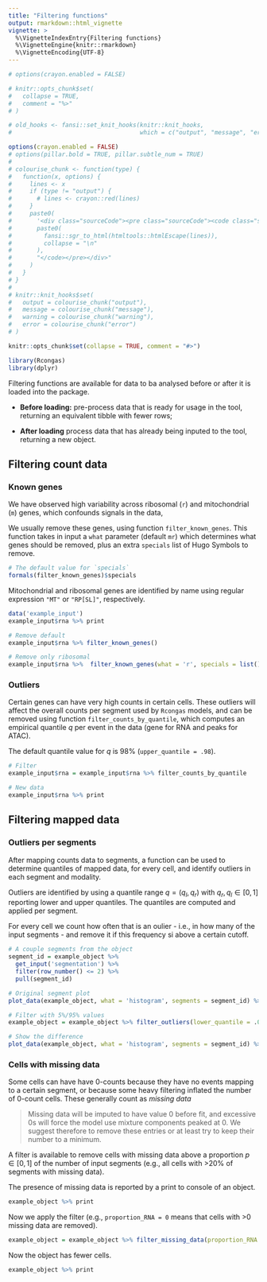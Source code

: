 ```yaml
---
title: "Filtering functions"
output: rmarkdown::html_vignette
vignette: >
  %\VignetteIndexEntry{Filtering functions}
  %\VignetteEngine{knitr::rmarkdown}
  %\VignetteEncoding{UTF-8}
---
```


```r
# options(crayon.enabled = FALSE)

# knitr::opts_chunk$set(
#   collapse = TRUE,
#   comment = "%>"
# )

# old_hooks <- fansi::set_knit_hooks(knitr::knit_hooks, 
#                                    which = c("output", "message", "error"))

options(crayon.enabled = FALSE)
# options(pillar.bold = TRUE, pillar.subtle_num = TRUE)
# 
# colourise_chunk <- function(type) {
#   function(x, options) {
#     lines <- x
#     if (type != "output") {
#       # lines <- crayon::red(lines)
#     }
#     paste0(
#       '<div class="sourceCode"><pre class="sourceCode"><code class="sourceCode">',
#       paste0(
#         fansi::sgr_to_html(htmltools::htmlEscape(lines)),
#         collapse = "\n"
#       ),
#       "</code></pre></div>"
#     )
#   }
# }
# 
# knitr::knit_hooks$set(
#   output = colourise_chunk("output"),
#   message = colourise_chunk("message"),
#   warning = colourise_chunk("warning"),
#   error = colourise_chunk("error")
# )

knitr::opts_chunk$set(collapse = TRUE, comment = "#>")
```

```r
library(Rcongas)
library(dplyr)
```


<!-- ```{r, eval=T} -->
<!-- data('example_object') -->
<!-- print(example_object) -->
<!-- ``` -->

Filtering functions are available for data to ba analysed before or after it is loaded into the package.

* **Before loading:** pre-process data that is ready for usage in the tool, returning an equivalent tibble with fewer rows;

* **After loading** process data that has already being inputed to the tool, returning a new \code{rcongasplus} object.

## Filtering count data

### Known genes

We have observed high variability across ribosomal (`r`) and mitochondrial (`m`) genes, which confounds signals in the data, 

We usually remove these genes, using function `filter_known_genes`. This function takes in input a `what` parameter (default `mr`) which
determines what genes should be removed, plus an extra `specials` list of Hugo Symbols to remove. 

```r
# The default value for `specials`
formals(filter_known_genes)$specials
```

Mitochondrial and ribosomal genes are identified by name using regular expression `"MT"` or `"RP[SL]"`, respectively.

```r
data('example_input')
example_input$rna %>% print

# Remove default 
example_input$rna %>% filter_known_genes()

# Remove only ribosomal 
example_input$rna %>%  filter_known_genes(what = 'r', specials = list())
```

### Outliers

Certain genes can have very high counts in certain cells. These outliers will affect the overall counts per segment used by `Rcongas` models, and can  be removed using function `filter_counts_by_quantile`, which computes an empirical quantile $q$ per event in the data (gene for RNA and peaks for ATAC).

The default quantile value for $q$ is 98% (`upper_quantile = .98`).

```r
# Filter
example_input$rna = example_input$rna %>% filter_counts_by_quantile

# New data
example_input$rna %>% print
```

## Filtering mapped data

### Outliers per segments

After mapping counts data to segments, a function
can be used to determine quantiles of mapped data, for every cell, and identify
outliers in each segment and modality. 

Outliers are identified by using a quantile range $q = (q_l, q_r)$ with 
$q_r,q_l\in [0,1]$ reporting lower and upper quantiles. The quantiles 
are computed and applied per segment. 

For every cell we count how often that is an oulier - i.e., in how many of the
input segments - and remove it if this frequency si above a certain cutoff.


```r
# A couple segments from the object
segment_id = example_object %>%
  get_input('segmentation') %>%
  filter(row_number() <= 2) %>%
  pull(segment_id)

# Original segment plot
plot_data(example_object, what = 'histogram', segments = segment_id) %>% print

# Filter with 5%/95% values
example_object = example_object %>% filter_outliers(lower_quantile = .05, .95)

# Show the difference
plot_data(example_object, what = 'histogram', segments = segment_id) %>% print
```


<!-- > If you used \code{action = 'remove'} The returned object will contain fewer entries; it should be checked for an excess of zeros after filtering. We show an example below -->

<!-- Compare 0-count cells before and after the filter -->

<!-- ```{r} -->
<!-- # RNA 0-counts difference -->
<!-- stat(example_object)$zero_counts_cells_RNA %>% print -->
<!-- stat(f_example_object)$zero_counts_cells_RNA %>% print  # capped -->
<!-- stat(f2_example_object)$zero_counts_cells_RNA %>% print # removed -->
<!-- ``` -->

<!-- ```{r} -->
<!-- # ATAC 0-counts difference -->
<!-- stat(example_object)$zero_counts_cells_ATAC %>% print -->
<!-- stat(f_example_object)$zero_counts_cells_ATAC %>% print  # capped -->
<!-- stat(f2_example_object)$zero_counts_cells_ATAC %>% print # removed -->
<!-- ``` -->

<!-- The extent of the new 0-counts cells can be summarised printing the filtered object to console. -->

<!-- ```{r} -->
<!-- f_example_object %>% print -->
<!-- f2_example_object %>% print -->
<!-- ``` -->

### Cells with missing data

Some cells can have have 0-counts because they have no events mapping to a certain segment, or because some heavy filtering inflated the number of 0-count cells. These generally count as _missing data_

> Missing data will be imputed to have value 0 before fit, and excessive 0s will force the model use mixture components peaked at 0. We suggest therefore to remove these entries or at least try to keep their number to a minimum.

A filter is available to remove cells with missing data above a proportion $p\in[0,1]$ of the number of input segments (e.g., all cells with >20% of segments with missing data).

The presence of missing data is reported by a print to console of an object. 

```r
example_object %>% print
```

Now we apply the filter (e.g., `proportion_RNA = 0` means that cells with >0 missing data are removed).

```r
example_object = example_object %>% filter_missing_data(proportion_RNA = 0, proportion_ATAC = 0)
```

Now the object has fewer cells.
```r
example_object %>% print
```

